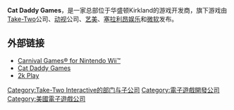 {{NoteTA
| G1=Games
}}

'''Cat Daddy Games'''，是一家总部位于华盛顿Kirkland的游戏开发商，旗下游戏由[[Take-Two|Take-Two]]公司、[[动视|动视]]公司、[[艺美|艺美]]、[[塞拉利昂娱乐|塞拉利昂娱乐]]和[[微软|微软]]发布。

== 外部链接 ==

* [https://web.archive.org/web/20080209180749/http://www.globalstarsoftware.com/carnivalgames/ Carnival Games® for Nintendo Wii™]
* [http://www.catdaddy.com Cat Daddy Games]{{WebCite|url=https://www.webcitation.org/65c5pyCA5?url=http://www.catdaddy.com/ |date=20120221082104 |dateformat=iso }}
* [http://www.2kgames.com/2kplay/ 2k Play]{{Wayback|url=http://www.2kgames.com/2kplay/ |date=20151028191926 }}

{{Take-Two Interactive}}

{{DEFAULTSORT:Cat Daddy Games}}
[[Category:Take-Two_Interactive的部门与子公司|Category:Take-Two Interactive的部门与子公司]]
[[Category:電子遊戲開發公司|Category:電子遊戲開發公司]]
[[Category:美國電子遊戲公司|Category:美國電子遊戲公司]]

{{TakeTwo-stub}}
{{US-videogame-company-stub}}